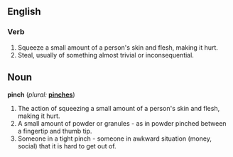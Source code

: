 ==English==

===Verb===
{{en-infl-reg-sibilant|pinch||}}
# Squeeze a small amount of a person's skin and flesh, making it hurt.
# Steal, usually of something almost trivial or inconsequential.

==Noun==
'''pinch'''  (''plural:'' '''[[pinches]]''')
# The action of squeezing a small amount of a person's skin and flesh, making it hurt.
# A small amount of powder or granules - as in powder pinched between a fingertip and thumb tip.
# Someone in a tight pinch - someone in awkward situation (money, social) that it is hard to get out of.